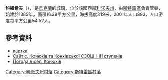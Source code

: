{{coord|49|12|44|N|23|45|18|E|scale:100000|display=title}}

'''科紐希夫'''（{{lang-uk|Конюхів}}），是[[烏克蘭|烏克蘭]]的城鎮，位於該國西部[[利沃夫州|利沃夫州]]，由[[斯特雷區|斯特雷區]]負責管轄，始建於1385年，面積16.38平方公里，海拔高度319米，2001年人口893，人口密度每平方公里54.52人。

==參考資料==
* [http://gska2.rada.gov.ua/pls/z7502/A005?rdat1=11.01.2009&rf7571=21323 картка]{{dead link|date=2018年4月 |bot=InternetArchiveBot |fix-attempted=yes }}
* [https://web.archive.org/web/20160110205329/http://konyukhiv.com/ Сайт с. Конюхів та Конхівської СЗОШ І-ІІІ ступенів]
* [http://weather.in.ua/ua/l'vovskaja/11362 Погода в селі Конюхів]

[[Category:利沃夫州村落|Category:利沃夫州村落]]
[[Category:斯特雷區村落|Category:斯特雷區村落]]


{{Lviv-geo-stub}}